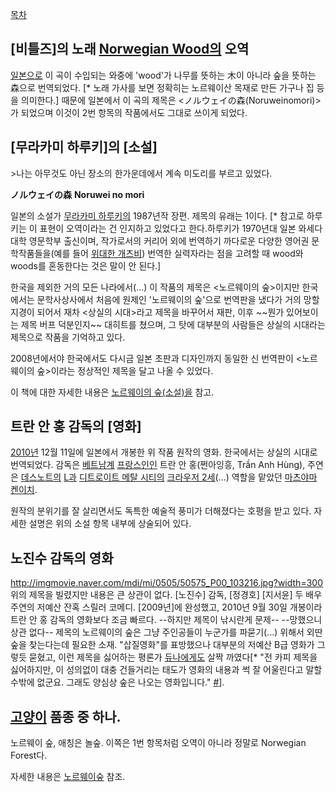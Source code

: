 [[목차]]

== [비틀즈]의 노래 [[Norwegian Wood]]의 '''오역''' ==
[[일본]]으로 이 곡이 수입되는 와중에 'wood'가 나무를 뜻하는 木이 아니라 숲을 뜻하는 森으로 번역되었다. [* 노래 가사를 보면 정확히는 노르웨이산 목재로 만든 가구나 집 등을 의미한다.] 때문에 일본에서 이 곡의 제목은 <ノルウェイの森(Noruweinomori)>가 되었으며 이것이 2번 항목의 작품에서도 그대로 쓰이게 되었다.

== [무라카미 하루키]의 [소설] ==
>나는 아무것도 아닌 장소의 한가운데에서 계속 미도리를 부르고 있었다.

'''ノルウェイの森'''
'''Noruwei no mori'''

일본의 소설가 [[무라카미 하루키]]의 1987년작 장편. 제목의 유래는 1이다. [* 참고로 하루키는 이 표현이 오역이라는 건 인지하고 있었다고 한다.하루키가 1970년대 일본 와세다 대학 영문학부 출신이며, 작가로서의 커리어 외에 번역하기 까다로운 다양한 영어권 문학작품들을(예를 들어 [[위대한 개츠비]]) 번역한 실력자라는 점을 고려할 때 wood와 woods를 혼동한다는 것은 말이 안 된다.]   

한국을 제외한 거의 모든 나라에서(…) 이 작품의 제목은 <노르웨이의 숲>이지만 한국에서는 문학사상사에서 처음에 원제인 '노르웨이의 숲'으로 번역판을 냈다가 거의 망할 지경이 되어서 재차 <상실의 시대>라고 제목을 바꾸어서 재판, 이후 ~~뭔가 있어보이는 제목 버프 덕분인지~~ 대히트를 쳤으며, 그 탓에 대부분의 사람들은 상실의 시대라는 제목으로 작품을 기억하고 있다.

2008년에서야 한국에서도 다시금 일본 초판과 디자인까지 동일한 신 번역판이 <노르웨이의 숲>이라는 정상적인 제목을 달고 나올 수 있었다.

이 책에 대한 자세한 내용은 [[노르웨이의 숲(소설)]]을 참고.

== 트란 안 홍 감독의 [영화] ==
[[2010년]] 12월 11일에 일본에서 개봉한 위 작품 원작의 영화. 한국에서는 상실의 시대로 번역되었다. 감독은 [[베트남]]계 [[프랑스]]인인 트란 안 홍(쩐아잉흥, Trần Anh Hùng), 주연은 [[데스노트]]의 [[L]]과 [[디트로이트 메탈 시티]]의 [[크라우저 2세]](…) 역할을 맡았던 [[마츠야마 켄이치]].

원작의 분위기를 잘 살리면서도 독특한 예술적 풍미가 더해졌다는 호평을 받고 있다. 자세한 설명은 위의 소설 항목 내부에 상술되어 있다.

== 노진수 감독의 영화 ==
http://imgmovie.naver.com/mdi/mi/0505/50575_P00_103216.jpg?width=300
위의 제목을 빌렸지만 내용은 큰 상관이 없다. [노진수] 감독, [정경호] [지서윤] 두 배우 주연의 저예산 잔혹 스릴러 코메디. [2009년]에 완성했고, 2010년 9월 30일 개봉이라 트란 안 홍 감독의 영화보다 조금 빠르다. --하지만 제목이 낚시란게 문제-- --망했으니 상관 없다-- 제목의 노르웨이의 숲은 그냥 주인공들이 누군가를 파묻기(...) 위해서 외딴 숲을 찾는다는데 필요한 소재. "삽질영화"를 표방했으나 대부분의 저예산 B급 영화가 그렇듯 묻혔고, 이런 제목을 싫어하는 평론가 [[듀나]]에게도 살짝 까였다[* "전 카피 제목을 싫어하지만, 이 성의없이 대충 건들거리는 태도가 영화의 내용과 썩 잘 어울린다고 말할 수밖에 없군요. 그래도 양심상 숲은 나오는 영화입니다." [http://djuna.cine21.com/xe/737764 #]].

== [[고양이]] 품종 중 하나. ==

노르웨이 숲, 애칭은 놀숲. 이쪽은 1번 항목처럼 오역이 아니라 정말로 Norwegian Forest다. 

자세한 내용은 [[노르웨이숲]] 참조.

